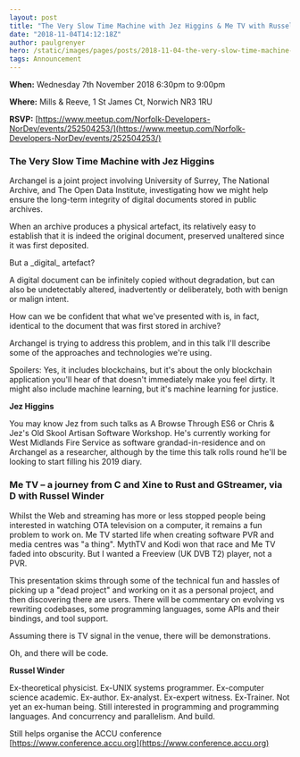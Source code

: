 ```yaml
---
layout: post
title: "The Very Slow Time Machine with Jez Higgins & Me TV with Russel Winder"
date: "2018-11-04T14:12:18Z"
author: paulgrenyer
hero: /static/images/pages/posts/2018-11-04-the-very-slow-time-machine-with-jez-higgins-and-me-tv-with-russel-winder/hero.jpg
tags: Announcement
---
```


**When:** Wednesday 7th November 2018 6:30pm to 9:00pm

**Where:** Mills & Reeve, 1 St James Ct, Norwich NR3 1RU

**RSVP:** [https://www.meetup.com/Norfolk-Developers-NorDev/events/252504253/](https://www.meetup.com/Norfolk-Developers-NorDev/events/252504253/)

### The Very Slow Time Machine with Jez Higgins

Archangel is a joint project involving University of Surrey, The National Archive, and The Open Data Institute, investigating how we might help ensure the long-term integrity of digital documents stored in public archives.

When an archive produces a physical artefact, its relatively easy to establish that it is indeed the original document, preserved unaltered since it was first deposited.

But a \_digital\_ artefact?

A digital document can be infinitely copied without degradation, but can also be undetectably altered, inadvertently or deliberately, both with benign or malign intent.

How can we be confident that what we've presented with is, in fact, identical to the document that was first stored in archive?

Archangel is trying to address this problem, and in this talk I'll describe some of the approaches and technologies we're using.

Spoilers: Yes, it includes blockchains, but it's about the only blockchain application you'll hear of that doesn't immediately make you feel dirty. It might also include machine learning, but it's machine learning for justice.

**Jez Higgins**

You may know Jez from such talks as A Browse Through ES6 or Chris & Jez's Old Skool Artisan Software Workshop. He's currently working for West Midlands Fire Service as software grandad-in-residence and on Archangel as a researcher, although by the time this talk rolls round he'll be looking to start filling his 2019 diary.

### Me TV – a journey from C and Xine to Rust and GStreamer, via D with Russel Winder

Whilst the Web and streaming has more or less stopped people being interested in watching OTA television on a computer, it remains a fun problem to work on. Me TV started life when creating software PVR and media centres was "a thing". MythTV and Kodi won that race and Me TV faded into obscurity. But I wanted a Freeview (UK DVB T2) player, not a PVR.

This presentation skims through some of the technical fun and hassles of picking up a "dead project" and working on it as a personal project, and then discovering there are users. There will be commentary on evolving vs rewriting codebases, some programming languages, some APIs and their bindings, and tool support.

Assuming there is TV signal in the venue, there will be demonstrations.

Oh, and there will be code.

**Russel Winder**

Ex-theoretical physicist. Ex-UNIX systems programmer. Ex-computer science academic. Ex-author. Ex-analyst. Ex-expert witness. Ex-Trainer. Not yet an ex-human being. Still interested in programming and programming languages. And concurrency and parallelism. And build.

Still helps organise the ACCU conference [https://www.conference.accu.org](https://www.conference.accu.org)
